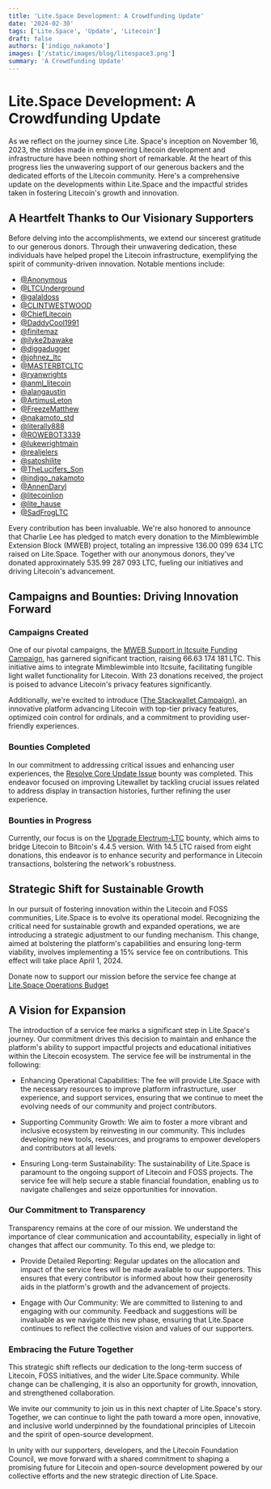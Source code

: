 ```yaml
---
title: 'Lite.Space Development: A Crowdfunding Update'
date: '2024-02-30'
tags: ['Lite.Space', 'Update', 'Litecoin']
draft: false
authors: ['indigo_nakamoto']
images: ['/static/images/blog/litespace3.png']
summary: 'A Crowdfunding Update'
---
```


# Lite.Space Development: A Crowdfunding Update

As we reflect on the journey since Lite. Space's inception on November 16, 2023, the strides made in empowering Litecoin development and infrastructure have been nothing short of remarkable. At the heart of this progress lies the unwavering support of our generous backers and the dedicated efforts of the Litecoin community. Here's a comprehensive update on the developments within Lite.Space and the impactful strides taken in fostering Litecoin's growth and innovation.

## A Heartfelt Thanks to Our Visionary Supporters

Before delving into the accomplishments, we extend our sincerest gratitude to our generous donors. Through their unwavering dedication, these individuals have helped propel the Litecoin infrastructure, exemplifying the spirit of community-driven innovation. Notable mentions include:

- [@Anonymous](https://www.x.com/anonymous)
- [@LTCUnderground](https://www.x.com/LTCUnderground)
- [@galaldoss](https://www.x.com/galaldoss)
- [@CLINTWESTWOOD](https://www.x.com/CLINTWESTWOOD)
- [@ChiefLitecoin](https://www.x.com/ChiefLitecoin)
- [@DaddyCool1991](https://www.x.com/DaddyCool1991)
- [@finitemaz](https://www.x.com/finitemaz)
- [@ilyke2bawake](https://www.x.com/ilyke2bawake)
- [@diggadugger](https://www.x.com/diggadugger)
- [@johnez_ltc](https://www.x.com/johnez_ltc)
- [@MASTERBTCLTC](https://www.x.com/MASTERBTCLTC)
- [@ryanwrights](https://www.x.com/ryanwrights)
- [@anml_litecoin](https://www.x.com/anml_litecoin)
- [@alangaustin](https://www.x.com/alangaustin)
- [@ArtimusLeton](https://www.x.com/ArtimusLeton)
- [@FreezeMatthew](https://www.x.com/FreezeMatthew)
- [@nakamoto_std](https://www.x.com/nakamoto_std)
- [@literally888](https://www.x.com/literally888)
- [@ROWEBOT3339](https://www.x.com/ROWEBOT3339)
- [@lukewrightmain](https://www.x.com/lukewrightmain)
- [@realjelers](https://www.x.com/realjelers)
- [@satoshilite](https://www.x.com/satoshilite)
- [@TheLucifers_Son](https://www.x.com/TheLucifers_Son)
- [@indigo_nakamoto](https://www.x.com/indigo_nakamoto)
- [@AnnenDaryl](https://www.x.com/AnnenDaryl)
- [@litecoinlion](https://www.x.com/litecoinlion)
- [@lite_hause](https://www.x.com/lite_hause)
- [@SadFrogLTC](https://www.x.com/SadFrogLTC)

Every contribution has been invaluable. We're also honored to announce that Charlie Lee has pledged to match every donation to the Mimblewimble Extension Block (MWEB) project, totaling an impressive 136.00 099 634 LTC raised on Lite.Space. Together with our anonymous donors, they've donated approximately 535.99 287 093 LTC, fueling our initiatives and driving Litecoin's advancement.

## Campaigns and Bounties: Driving Innovation Forward

### Campaigns Created

One of our pivotal campaigns, the [MWEB Support in ltcsuite Funding Campaign,](https://www.lite.space/missions/mweb_support_ltcsuite_funding_campaign) has garnered significant traction, raising 66.63 174 181 LTC. This initiative aims to integrate Mimblewimble into ltcsuite, facilitating fungible light wallet functionality for Litecoin. With 23 donations received, the project is poised to advance Litecoin's privacy features significantly.

Additionally, we're excited to introduce ([The Stackwallet Campaign](https://www.lite.space/missions/stackwallet)), an innovative platform advancing Litecoin with top-tier privacy features, optimized coin control for ordinals, and a commitment to providing user-friendly experiences.

### Bounties Completed

In our commitment to addressing critical issues and enhancing user experiences, the [Resolve Core Update Issue](https://www.lite.space/missions/litewallet_bounty1) bounty was completed. This endeavor focused on improving Litewallet by tackling crucial issues related to address display in transaction histories, further refining the user experience.

### Bounties in Progress

Currently, our focus is on the [Upgrade Electrum-LTC](https://www.lite.space/missions/electrum_bounty1) bounty, which aims to bridge Litecoin to Bitcoin's 4.4.5 version. With 14.5 LTC raised from eight donations, this endeavor is to enhance security and performance in Litecoin transactions, bolstering the network's robustness.

## Strategic Shift for Sustainable Growth

In our pursuit of fostering innovation within the Litecoin and FOSS communities, Lite.Space is to evolve its operational model. Recognizing the critical need for sustainable growth and expanded operations, we are introducing a strategic adjustment to our funding mechanism. This change, aimed at bolstering the platform's capabilities and ensuring long-term viability, involves implementing a 15% service fee on contributions. This effect will take place April 1, 2024.

Donate now to support our mission before the service fee change at [Lite.Space Operations Budget](https://www.lite.space/missions/operations_budget)

## A Vision for Expansion

The introduction of a service fee marks a significant step in Lite.Space's journey. Our commitment drives this decision to maintain and enhance the platform's ability to support impactful projects and educational initiatives within the Litecoin ecosystem. The service fee will be instrumental in the following:

- Enhancing Operational Capabilities: The fee will provide Lite.Space with the necessary resources to improve platform infrastructure, user experience, and support services, ensuring that we continue to meet the evolving needs of our community and project contributors.

- Supporting Community Growth: We aim to foster a more vibrant and inclusive ecosystem by reinvesting in our community. This includes developing new tools, resources, and programs to empower developers and contributors at all levels.

- Ensuring Long-term Sustainability: The sustainability of Lite.Space is paramount to the ongoing support of Litecoin and FOSS projects. The service fee will help secure a stable financial foundation, enabling us to navigate challenges and seize opportunities for innovation.

### Our Commitment to Transparency

Transparency remains at the core of our mission. We understand the importance of clear communication and accountability, especially in light of changes that affect our community. To this end, we pledge to:

- Provide Detailed Reporting: Regular updates on the allocation and impact of the service fees will be made available to our supporters. This ensures that every contributor is informed about how their generosity aids in the platform's growth and the advancement of projects.

- Engage with Our Community: We are committed to listening to and engaging with our community. Feedback and suggestions will be invaluable as we navigate this new phase, ensuring that Lite.Space continues to reflect the collective vision and values of our supporters.

### Embracing the Future Together

This strategic shift reflects our dedication to the long-term success of Litecoin, FOSS initiatives, and the wider Lite.Space community. While change can be challenging, it is also an opportunity for growth, innovation, and strengthened collaboration.

We invite our community to join us in this next chapter of Lite.Space's story. Together, we can continue to light the path toward a more open, innovative, and inclusive world underpinned by the foundational principles of Litecoin and the spirit of open-source development.

In unity with our supporters, developers, and the Litecoin Foundation Council, we move forward with a shared commitment to shaping a promising future for Litecoin and open-source development powered by our collective efforts and the new strategic direction of Lite.Space.
